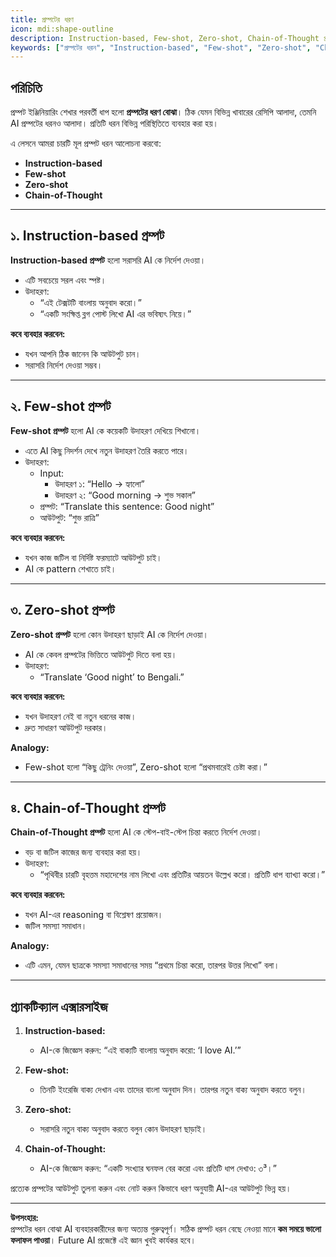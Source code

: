 ```yaml
---
title: প্রম্পটের ধরণ
icon: mdi:shape-outline
description: Instruction-based, Few-shot, Zero-shot, Chain-of-Thought প্রম্পটের ধরন এবং প্রতিটির ব্যবহার শেখা।
keywords: ["প্রম্পটের ধরন", "Instruction-based", "Few-shot", "Zero-shot", "Chain-of-Thought", "AI প্রম্পট"]
---
```


## পরিচিতি

প্রম্পট ইঞ্জিনিয়ারিং শেখার পরবর্তী ধাপ হলো **প্রম্পটের ধরণ বোঝা**। ঠিক যেমন বিভিন্ন খাবারের রেসিপি আলাদা, তেমনি AI প্রম্পটের ধরনও আলাদা। প্রতিটি ধরন বিভিন্ন পরিস্থিতিতে ব্যবহার করা হয়।  

এ লেসনে আমরা চারটি মূল প্রম্পট ধরন আলোচনা করবো:  

- **Instruction-based**  
- **Few-shot**  
- **Zero-shot**  
- **Chain-of-Thought**  

---

## ১. Instruction-based প্রম্পট

**Instruction-based প্রম্পট** হলো সরাসরি AI কে নির্দেশ দেওয়া।  
- এটি সবচেয়ে সরল এবং স্পষ্ট।  
- উদাহরণ:  
  - “এই টেক্সটটি বাংলায় অনুবাদ করো।”  
  - “একটি সংক্ষিপ্ত ব্লগ পোস্ট লিখো AI এর ভবিষ্যৎ নিয়ে।”  

**কবে ব্যবহার করবেন:**  
- যখন আপনি ঠিক জানেন কি আউটপুট চান।  
- সরাসরি নির্দেশ দেওয়া সম্ভব।  

---

## ২. Few-shot প্রম্পট

**Few-shot প্রম্পট** হলো AI কে কয়েকটি উদাহরণ দেখিয়ে শিখানো।  
- এতে AI কিছু নিদর্শন দেখে নতুন উদাহরণ তৈরি করতে পারে।  
- উদাহরণ:  
  - Input:  
    - উদাহরণ ১: “Hello → হ্যালো”  
    - উদাহরণ ২: “Good morning → শুভ সকাল”  
  - প্রম্পট: “Translate this sentence: Good night”  
  - আউটপুট: “শুভ রাত্রি”  

**কবে ব্যবহার করবেন:**  
- যখন কাজ জটিল বা নির্দিষ্ট ফরম্যাটে আউটপুট চাই।  
- AI কে pattern শেখাতে চাই।  

---

## ৩. Zero-shot প্রম্পট

**Zero-shot প্রম্পট** হলো কোন উদাহরণ ছাড়াই AI কে নির্দেশ দেওয়া।  
- AI কে কেবল প্রম্পটের ভিত্তিতে আউটপুট দিতে বলা হয়।  
- উদাহরণ:  
  - “Translate ‘Good night’ to Bengali.”  

**কবে ব্যবহার করবেন:**  
- যখন উদাহরণ নেই বা নতুন ধরনের কাজ।  
- দ্রুত সাধারণ আউটপুট দরকার।  

**Analogy:**  
- Few-shot হলো “কিছু ট্রেনিং দেওয়া”, Zero-shot হলো “প্রথমবারেই চেষ্টা করা।”  

---

## ৪. Chain-of-Thought প্রম্পট

**Chain-of-Thought প্রম্পট** হলো AI কে স্টেপ-বাই-স্টেপ চিন্তা করতে নির্দেশ দেওয়া।  
- বড় বা জটিল কাজের জন্য ব্যবহার করা হয়।  
- উদাহরণ:  
  - “পৃথিবীর চারটি বৃহত্তম মহাদেশের নাম লিখো এবং প্রতিটির আয়তন উল্লেখ করো। প্রতিটি ধাপ ব্যাখ্যা করো।”  

**কবে ব্যবহার করবেন:**  
- যখন AI-এর reasoning বা বিশ্লেষণ প্রয়োজন।  
- জটিল সমস্যা সমাধান।  

**Analogy:**  
- এটি এমন, যেমন ছাত্রকে সমস্যা সমাধানের সময় “প্রথমে চিন্তা করো, তারপর উত্তর লিখো” বলা।  

---

## প্র্যাকটিক্যাল এক্সারসাইজ

1. **Instruction-based:**  
   - AI-কে জিজ্ঞেস করুন: “এই বাক্যটি বাংলায় অনুবাদ করো: ‘I love AI.’”  

2. **Few-shot:**  
   - তিনটি ইংরেজি বাক্য দেখান এবং তাদের বাংলা অনুবাদ দিন। তারপর নতুন বাক্য অনুবাদ করতে বলুন।  

3. **Zero-shot:**  
   - সরাসরি নতুন বাক্য অনুবাদ করতে বলুন কোন উদাহরণ ছাড়াই।  

4. **Chain-of-Thought:**  
   - AI-কে জিজ্ঞেস করুন: “একটি সংখ্যার ঘনফল বের করো এবং প্রতিটি ধাপ দেখাও: ৩³।”  

প্রত্যেক প্রম্পটের আউটপুট তুলনা করুন এবং নোট করুন কিভাবে ধরণ অনুযায়ী AI-এর আউটপুট ভিন্ন হয়।  

---

**উপসংহার:**  
প্রম্পটের ধরন বোঝা AI ব্যবহারকারীদের জন্য অত্যন্ত গুরুত্বপূর্ণ। সঠিক প্রম্পট ধরন বেছে নেওয়া মানে **কম সময়ে ভালো ফলাফল পাওয়া**। Future AI প্রজেক্টে এই জ্ঞান খুবই কার্যকর হবে।  
